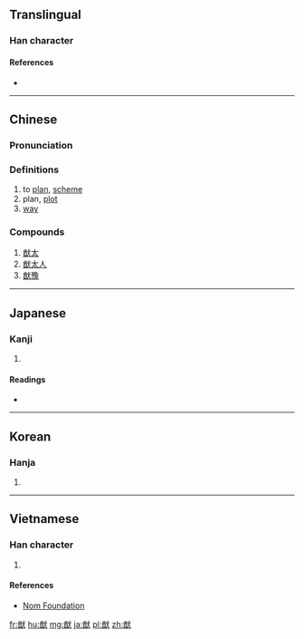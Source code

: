 ==Translingual==

===Han character===
{{Han char|rn=94|rad=犬|as=09|sn=12|four=8363<sub>4</sub>|canj=廿田戈大 (TWIK)|ids=⿰[[酋]][[犬]]}}

====References====
* {{Han ref|kx=0716.010|dkj=20558|dj=1127.170|hdz=21355.080|uh=7337|ud=29495|bh=B7DF|bd=47071}}

----

==Chinese==
{{zh-forms}}

===Pronunciation===
{{zh-pron
|m=yóu
|c=jau4
|mn=iû
|mc=y
|oc=y
|ma=
|cat=v,n
}}

===Definitions===
# to [[plan]], [[scheme]]
# plan, [[plot]]
# [[way]]

===Compounds===
#[[猷太]]
#[[猷太人]]
#[[猷豫]]

----

==Japanese==

===Kanji===
{{ja-kanji|grade=|rs=犬09}}

# {{defn|lang=ja|sort=犬09}}

====Readings====
* {{ja-readings|on=[[ゆう]] (yū)|kun=[[はかる]] (hakaru), [[はかりごと]] (hakarigoto)|nanori=}}

----

==Korean==

===Hanja===
{{ko-hanja|hangeul=유|eumhun=|rv=yu|mr=yu|y=yu}}

# {{defn|lang=ko|sort=犬09}}

----

==Vietnamese==

===Han character===
{{vi-readings|rs=犬09| hanviet = du}}

# {{defn|lang=vi|sort=犬09}}

====References====
*[http://nomfoundation.org/common/nom_details.php?codepoint=7337 Nom Foundation]

[[fr:猷]]
[[hu:猷]]
[[mg:猷]]
[[ja:猷]]
[[pl:猷]]
[[zh:猷]]
